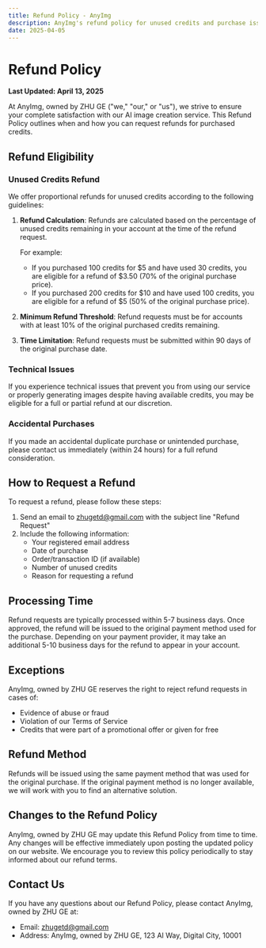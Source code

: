 ```yaml
---
title: Refund Policy - AnyImg
description: AnyImg's refund policy for unused credits and purchase issues
date: 2025-04-05
---
```


# Refund Policy

**Last Updated: April 13, 2025**

At AnyImg, owned by ZHU GE ("we," "our," or "us"), we strive to ensure your complete satisfaction with our AI image creation service. This Refund Policy outlines when and how you can request refunds for purchased credits.

## Refund Eligibility

### Unused Credits Refund

We offer proportional refunds for unused credits according to the following guidelines:

1. **Refund Calculation**: Refunds are calculated based on the percentage of unused credits remaining in your account at the time of the refund request.

   For example:
   - If you purchased 100 credits for $5 and have used 30 credits, you are eligible for a refund of $3.50 (70% of the original purchase price).
   - If you purchased 200 credits for $10 and have used 100 credits, you are eligible for a refund of $5 (50% of the original purchase price).

2. **Minimum Refund Threshold**: Refund requests must be for accounts with at least 10% of the original purchased credits remaining.

3. **Time Limitation**: Refund requests must be submitted within 90 days of the original purchase date.

### Technical Issues

If you experience technical issues that prevent you from using our service or properly generating images despite having available credits, you may be eligible for a full or partial refund at our discretion.

### Accidental Purchases

If you made an accidental duplicate purchase or unintended purchase, please contact us immediately (within 24 hours) for a full refund consideration.

## How to Request a Refund

To request a refund, please follow these steps:

1. Send an email to [zhugetd@gmail.com](mailto:zhugetd@gmail.com) with the subject line "Refund Request"
2. Include the following information:
   - Your registered email address
   - Date of purchase
   - Order/transaction ID (if available)
   - Number of unused credits
   - Reason for requesting a refund

## Processing Time

Refund requests are typically processed within 5-7 business days. Once approved, the refund will be issued to the original payment method used for the purchase. Depending on your payment provider, it may take an additional 5-10 business days for the refund to appear in your account.

## Exceptions

AnyImg, owned by ZHU GE reserves the right to reject refund requests in cases of:

- Evidence of abuse or fraud
- Violation of our Terms of Service
- Credits that were part of a promotional offer or given for free

## Refund Method

Refunds will be issued using the same payment method that was used for the original purchase. If the original payment method is no longer available, we will work with you to find an alternative solution.

## Changes to the Refund Policy

AnyImg, owned by ZHU GE may update this Refund Policy from time to time. Any changes will be effective immediately upon posting the updated policy on our website. We encourage you to review this policy periodically to stay informed about our refund terms.

## Contact Us

If you have any questions about our Refund Policy, please contact AnyImg, owned by ZHU GE at:
- Email: [zhugetd@gmail.com](mailto:zhugetd@gmail.com)
- Address: AnyImg, owned by ZHU GE, 123 AI Way, Digital City, 10001 